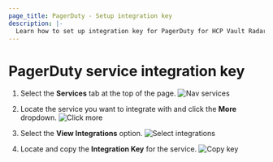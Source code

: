 ```yaml
---
page_title: PagerDuty - Setup integration key
description: |-
  Learn how to set up integration key for PagerDuty for HCP Vault Radar.
---
```


# PagerDuty service integration key

1. Select the **Services** tab at the top of the page.
![Nav services](/img/docs/vault-radar/integrations/pagerduty/integration-key/pagerduty-services-tab.png)

2. Locate the service you want to integrate with and click the **More** dropdown.
![Click more](/img/docs/vault-radar/integrations/pagerduty/integration-key/pagerduty-services-more.png)

3. Select the **View Integrations** option.
![Select integrations](/img/docs/vault-radar/integrations/pagerduty/integration-key/pagerduty-view-integrations.png)

4. Locate and copy the **Integration Key** for the service.
![Copy key](/img/docs/vault-radar/integrations/pagerduty/integration-key/pagerduty-integration-key.png)
